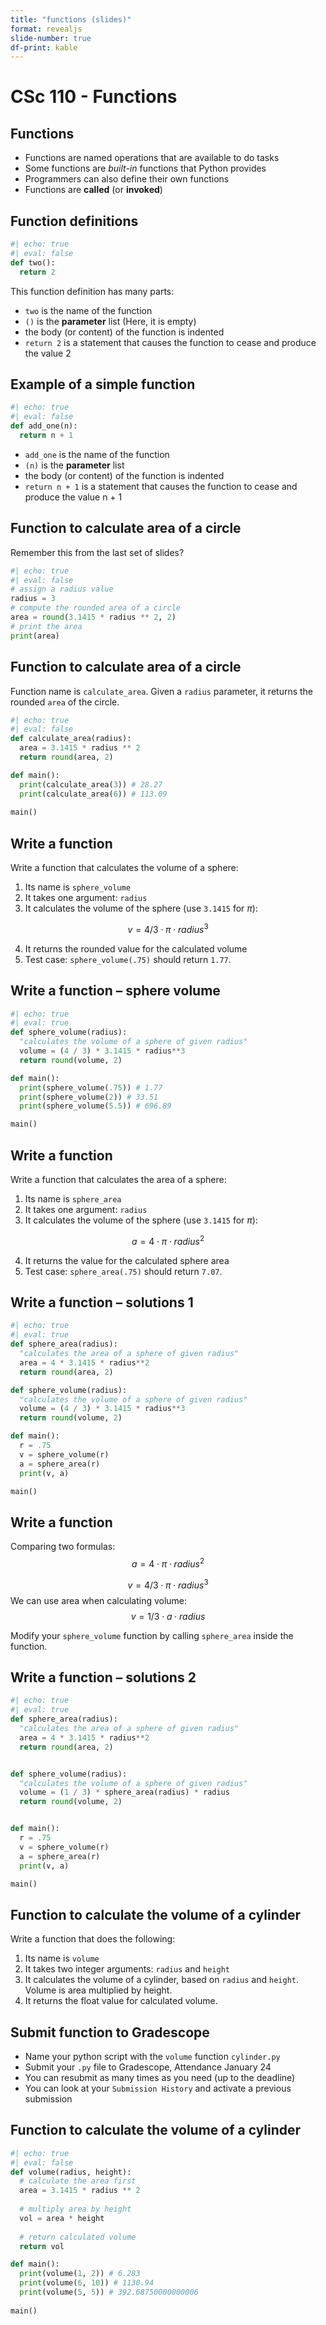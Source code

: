 ```yaml
---
title: "functions (slides)"
format: revealjs
slide-number: true
df-print: kable
---
```


# CSc 110 - Functions

## Functions

-   Functions are named operations that are available to do tasks
-   Some functions are *built-in* functions that Python provides
-   Programmers can also define their own functions
-   Functions are **called** (or **invoked**)

## Function definitions

```python
#| echo: true
#| eval: false
def two():
  return 2
```

This function definition has many parts:

-   `two` is the name of the function
-   `()` is the **parameter** list (Here, it is empty)
-   the body (or content) of the function is indented
-   `return 2` is a statement that causes the function to cease and produce the value 2

## Example of a simple function

```python
#| echo: true
#| eval: false
def add_one(n):
  return n + 1
```

-   `add_one` is the name of the function
-   `(n)` is the **parameter** list
-   the body (or content) of the function is indented
-   `return n + 1` is a statement that causes the function to cease and produce the value n + 1

## Function to calculate area of a circle

Remember this from the last set of slides?

```python
#| echo: true
#| eval: false
# assign a radius value
radius = 3
# compute the rounded area of a circle
area = round(3.1415 * radius ** 2, 2)
# print the area
print(area)
```


## Function to calculate area of a circle

Function name is `calculate_area`. Given a `radius` parameter, it returns the rounded `area` of the circle.
```python
#| echo: true
#| eval: false
def calculate_area(radius):
  area = 3.1415 * radius ** 2
  return round(area, 2)

def main():
  print(calculate_area(3)) # 28.27
  print(calculate_area(6)) # 113.09
  
main()
```


## Write a function

Write a function that calculates the volume of a sphere:

1.  Its name is `sphere_volume`
2.  It takes one argument: `radius`
3.  It calculates the volume of the sphere (use `3.1415` for $\pi$):

$$
v = {4 / 3} \cdot \pi \cdot radius^3
$$

4.  It returns the rounded value for the calculated volume
5.  Test case: `sphere_volume(.75)` should return `1.77`.

## Write a function -- sphere volume

```python
#| echo: true
#| eval: true
def sphere_volume(radius):
  "calculates the volume of a sphere of given radius"
  volume = (4 / 3) * 3.1415 * radius**3
  return round(volume, 2)

def main():
  print(sphere_volume(.75)) # 1.77
  print(sphere_volume(2)) # 33.51
  print(sphere_volume(5.5)) # 696.89

main()
```

## Write a function

Write a function that calculates the area of a sphere:

1.  Its name is `sphere_area`
2.  It takes one argument: `radius`
3.  It calculates the volume of the sphere (use `3.1415` for $\pi$):

$$
a = 4 \cdot \pi \cdot radius^2
$$

4.  It returns the value for the calculated sphere area
5.  Test case: `sphere_area(.75)` should return `7.07`.

## Write a function -- solutions 1

```python
#| echo: true
#| eval: true
def sphere_area(radius):
  "calculates the area of a sphere of given radius"
  area = 4 * 3.1415 * radius**2
  return round(area, 2)

def sphere_volume(radius):
  "calculates the volume of a sphere of given radius"
  volume = (4 / 3) * 3.1415 * radius**3
  return round(volume, 2)

def main():
  r = .75
  v = sphere_volume(r)
  a = sphere_area(r)
  print(v, a)

main()
```

## Write a function
Comparing two formulas:
$$
a = 4 \cdot \pi \cdot radius^2
$$

$$
v = {4 / 3} \cdot \pi \cdot radius^3 
$$
We can use area when calculating volume:
$$
v = {1 / 3} \cdot a \cdot radius
$$

Modify your `sphere_volume` function by calling `sphere_area` inside the function.

## Write a function -- solutions 2

```python
#| echo: true
#| eval: true
def sphere_area(radius):
  "calculates the area of a sphere of given radius"
  area = 4 * 3.1415 * radius**2
  return round(area, 2)


def sphere_volume(radius):
  "calculates the volume of a sphere of given radius"
  volume = (1 / 3) * sphere_area(radius) * radius
  return round(volume, 2)


def main():
  r = .75
  v = sphere_volume(r)
  a = sphere_area(r)
  print(v, a)

main()
```

## Function to calculate the volume of a cylinder

Write a function that does the following:

1.  Its name is `volume`
2.  It takes two integer arguments: `radius` and `height`
3.  It calculates the volume of a cylinder, based on `radius` and `height`. Volume is area multiplied by height.
4.  It returns the float value for calculated volume.

## Submit function to Gradescope

-   Name your python script with the `volume` function `cylinder.py`
-   Submit your `.py` file to Gradescope, Attendance January 24
-   You can resubmit as many times as you need (up to the deadline)
-   You can look at your `Submission History` and activate a previous submission

## Function to calculate the volume of a cylinder

```python
#| echo: true
#| eval: false
def volume(radius, height):
  # calculate the area first
  area = 3.1415 * radius ** 2
  
  # multiply area by height
  vol = area * height
  
  # return calculated volume
  return vol

def main():
  print(volume(1, 2)) # 6.283
  print(volume(6, 10)) # 1130.94
  print(volume(5, 5)) # 392.68750000000006
  
main()
```

